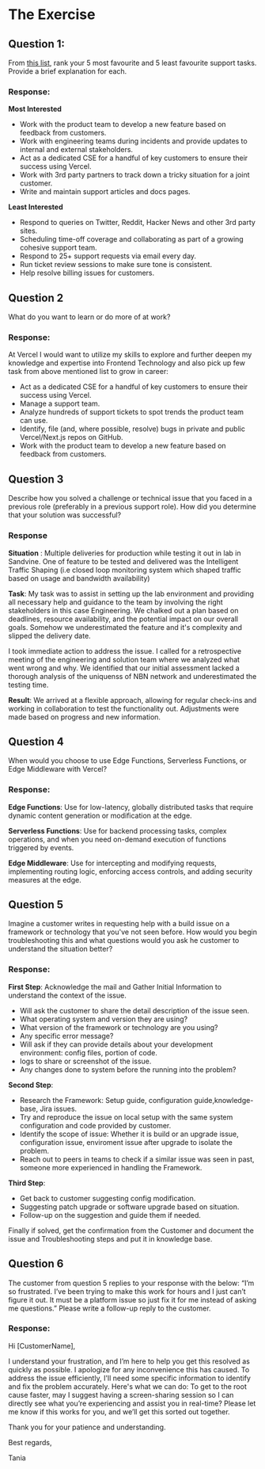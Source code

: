 # The Exercise
## Question 1:
From [this list](https://gist.github.com/Pieparker/b04a4e9ff82ba949e5db9d5b0e9d89e8), rank your 5 most favourite and 5 least favourite support tasks. Provide a
brief explanation for each.

### Response:
**Most Interested**

* Work with the product team to develop a new feature based on feedback from customers.
* Work with engineering teams during incidents and provide updates to internal and external stakeholders.
* Act as a dedicated CSE for a handful of key customers to ensure their success using Vercel.
* Work with 3rd party partners to track down a tricky situation for a joint customer.
* Write and maintain support articles and docs pages.

**Least Interested**

* Respond to queries on Twitter, Reddit, Hacker News and other 3rd party sites.
* Scheduling time-off coverage and collaborating as part of a growing cohesive support team.
* Respond to 25+ support requests via email every day.
* Run ticket review sessions to make sure tone is consistent.
* Help resolve billing issues for customers.

## Question 2
What do you want to learn or do more of at work?


### Response:


At Vercel I would want to utilize my skills to explore and further deepen my knowledge and expertise into Frontend Technology and also pick up few task from above mentioned list to grow in career:

* Act as a dedicated CSE for a handful of key customers to ensure their success using Vercel.
* Manage a support team.
* Analyze hundreds of support tickets to spot trends the product team can use.
* Identify, file (and, where possible, resolve) bugs in private and public Vercel/Next.js repos on GitHub.
* Work with the product team to develop a new feature based on feedback from customers.

## Question 3
Describe how you solved a challenge or technical issue that you faced in a previous role
(preferably in a previous support role). How did you determine that your solution was
successful?


### Response

**Situation** : Multiple deliveries for production while testing it out in lab in Sandvine. One of feature to be tested and delivered was the Intelligent Traffic Shaping (i.e closed loop monitoring system which shaped traffic based on usage and bandwidth availability)

**Task**: My task was to assist in setting up the lab environment and providing all necessary help and guidance to the team by involving the right stakeholders in this case Engineering. We chalked out a plan based on deadlines, resource availability, and the potential impact on our overall goals. Somehow we underestimated the feature and it's complexity and slipped the delivery date.

I took immediate action to address the issue. I called for a retrospective meeting of the engineering and solution team where we analyzed what went wrong and why. We identified that our initial assessment lacked a thorough analysis of the uniquenss of NBN network and underestimated the testing time.

**Result**: We arrived at a flexible approach, allowing for regular check-ins and working in collaboration to test the functionality out. Adjustments were made based on progress and new information.


## Question 4
When would you choose to use Edge Functions, Serverless Functions, or Edge Middleware with Vercel?


### Response:
**Edge Functions**: Use for low-latency, globally distributed tasks that require dynamic content generation or modification at the edge.


**Serverless Functions**: Use for backend processing tasks, complex operations, and when you need on-demand execution of functions triggered by events.


**Edge Middleware**: Use for intercepting and modifying requests, implementing routing logic, enforcing access controls, and adding security measures at the edge.

## Question  5
Imagine a customer writes in requesting help with a build issue on a framework or technology that you've not seen before. How would you begin troubleshooting this and what questions would you ask he customer to understand the situation better?


### Response:
**First Step**:
Acknowledge the mail and Gather Initial Information to understand the context of the issue.

* Will ask the customer to share the detail description of the issue seen.
* What operating system and version they are using?
* What version of the framework or technology are you using?
* Any specific error message?
* Will ask if they can provide details about your development environment: config files, portion of code.
* logs to share or screenshot of the issue.
* Any changes done to system before the running into the problem?

**Second Step**:
* Research the Framework: Setup guide, configuration guide,knowledge-base, Jira issues.
* Try and reproduce the issue on local setup with the same system configuration and code provided by customer.
* Identify the scope of issue: Whether it is build or an upgrade issue, configuration issue, enviroment issue after upgrade to isolate the problem.
* Reach out to peers in teams to check if a similar issue was seen in past, someone more experienced in handling the Framework.

**Third Step**:
* Get back to customer suggesting config modification.
* Suggesting patch upgrade or software upgrade based on situation.
* Follow-up on the suggestion and guide them if needed.

Finally if solved, get the confirmation from the Customer and document the issue and Troubleshooting steps and put it in knowledge base.


## Question  6
The customer from question 5 replies to your response with the below:
“I’m so frustrated. I’ve been trying to make this work for hours and I just can’t figure it
out. It must be a platform issue so just fix it for me instead of asking me questions.”
Please write a follow-up reply to the customer.


### Response:
Hi [CustomerName],

I understand your frustration, and I’m here to help you get this resolved as quickly as possible. I apologize for any inconvenience this has caused.
To address the issue efficiently, I'll need some specific information to identify and fix the problem accurately. Here's what we can do:
To get to the root cause faster, may I suggest having a screen-sharing session so I can directly see what you’re experiencing and assist you in real-time?
Please let me know if this works for you, and we’ll get this sorted out together.

Thank you for your patience and understanding.

Best regards,

Tania
